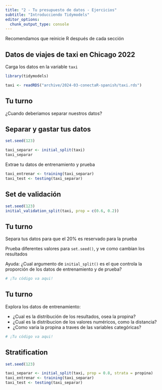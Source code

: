 ```yaml
---
title: "2 - Tu presupuesto de datos - Ejercicios"
subtitle: "Introducciendo Tidymodels"
editor_options: 
  chunk_output_type: console
---
```


Recomendamos que reinicie R después de cada sección

## Datos de viajes de taxi en Chicago 2022

Carga los datos en la variable `taxi`

```r
library(tidymodels)

taxi <- readRDS("archive/2024-03-conectaR-spanish/taxi.rds")
```

## Tu turno

¿Cuando deberiamos separar nuestros datos?

## Separar y gastar tus datos

```r
set.seed(123)

taxi_separar <- initial_split(taxi)
taxi_separar
```

Extrae tu datos de entrenamiento y prueba

```r
taxi_entrenar <- training(taxi_separar)
taxi_test <- testing(taxi_separar)
```

## Set de validación

```r
set.seed(123)
initial_validation_split(taxi, prop = c(0.6, 0.2))
```

## Tu turno

Separa tus datos para que el 20% es reservado para la prueba

Prueba diferentes valores para `set.seed()`, y ve como cambian los resultados

Ayuda: ¿Cual argumento de `initial_split()` es el que controla la proporción de
los datos de entrenamiento y de prueba?

```r
# ¡Tu código va aqui!

```

## Tu turno

Explora los datos de entrenamiento:

- ¿Cual es la distribución de los resultados, osea la propina?
- ¿Cual es la distribucion de los valores numéricos, como la distancia?
- ¿Como varia la propina a traves de las variables categóricas?

```r
# ¡Tu código va aqui!

```

## Stratification

```r
set.seed(123)

taxi_separar <- initial_split(taxi, prop = 0.8, strata = propina)
taxi_entrenar <- training(taxi_separar)
taxi_test <- testing(taxi_separar)
```
